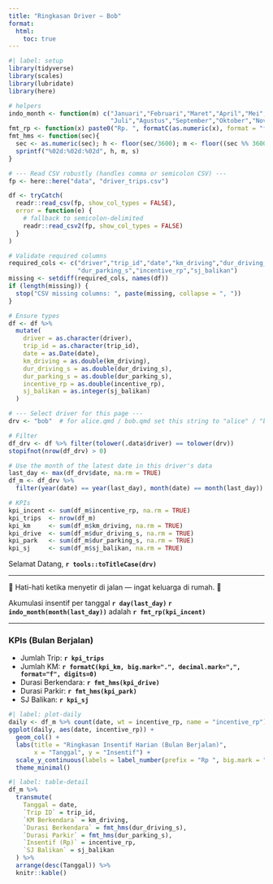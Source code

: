 ```yaml
---
title: "Ringkasan Driver — Bob"
format:
  html:
    toc: true
---
```



```r
#| label: setup
library(tidyverse)
library(scales)
library(lubridate)
library(here)

# helpers
indo_month <- function(m) c("Januari","Februari","Maret","April","Mei","Juni",
                            "Juli","Agustus","September","Oktober","November","Desember")[as.integer(m)]
fmt_rp <- function(x) paste0("Rp. ", formatC(as.numeric(x), format = "f", big.mark = ".", decimal.mark = ",", digits = 0))
fmt_hms <- function(sec){
  sec <- as.numeric(sec); h <- floor(sec/3600); m <- floor((sec %% 3600)/60); s <- round(sec %% 60)
  sprintf("%02d:%02d:%02d", h, m, s)
}

# --- Read CSV robustly (handles comma or semicolon CSV) ---
fp <- here::here("data", "driver_trips.csv")

df <- tryCatch(
  readr::read_csv(fp, show_col_types = FALSE),
  error = function(e) {
    # fallback to semicolon-delimited
    readr::read_csv2(fp, show_col_types = FALSE)
  }
)

# Validate required columns
required_cols <- c("driver","trip_id","date","km_driving","dur_driving_s",
                   "dur_parking_s","incentive_rp","sj_balikan")
missing <- setdiff(required_cols, names(df))
if (length(missing)) {
  stop("CSV missing columns: ", paste(missing, collapse = ", "))
}

# Ensure types
df <- df %>%
  mutate(
    driver = as.character(driver),
    trip_id = as.character(trip_id),
    date = as.Date(date),
    km_driving = as.double(km_driving),
    dur_driving_s = as.double(dur_driving_s),
    dur_parking_s = as.double(dur_parking_s),
    incentive_rp = as.double(incentive_rp),
    sj_balikan = as.integer(sj_balikan)
  )

# --- Select driver for this page ---
drv <- "bob"  # for alice.qmd / bob.qmd set this string to "alice" / "bob"

# Filter
df_drv <- df %>% filter(tolower(.data$driver) == tolower(drv))
stopifnot(nrow(df_drv) > 0)

# Use the month of the latest date in this driver's data
last_day <- max(df_drv$date, na.rm = TRUE)
df_m <- df_drv %>%
  filter(year(date) == year(last_day), month(date) == month(last_day))

# KPIs
kpi_incent <- sum(df_m$incentive_rp, na.rm = TRUE)
kpi_trips  <- nrow(df_m)
kpi_km     <- sum(df_m$km_driving, na.rm = TRUE)
kpi_drive  <- sum(df_m$dur_driving_s, na.rm = TRUE)
kpi_park   <- sum(df_m$dur_parking_s, na.rm = TRUE)
kpi_sj     <- sum(df_m$sj_balikan, na.rm = TRUE)
```





Selamat Datang, **`r tools::toTitleCase(drv)`**

---

::: {.well}
🚚 Hati-hati ketika menyetir di jalan — ingat keluarga di rumah. 🏡
:::

::: {.well}
Akumulasi insentif per tanggal **`r day(last_day)` `r indo_month(month(last_day))`** adalah **`r fmt_rp(kpi_incent)`**
:::

---

### KPIs (Bulan Berjalan)
- Jumlah Trip: **`r kpi_trips`**  
- Jumlah KM: **`r formatC(kpi_km, big.mark=".", decimal.mark=",", format="f", digits=0)`**  
- Durasi Berkendara: **`r fmt_hms(kpi_drive)`**  
- Durasi Parkir: **`r fmt_hms(kpi_park)`**  
- SJ Balikan: **`r kpi_sj`**


```r
#| label: plot-daily
daily <- df_m %>% count(date, wt = incentive_rp, name = "incentive_rp")
ggplot(daily, aes(date, incentive_rp)) +
  geom_col() +
  labs(title = "Ringkasan Insentif Harian (Bulan Berjalan)",
       x = "Tanggal", y = "Insentif") +
  scale_y_continuous(labels = label_number(prefix = "Rp ", big.mark = ".", decimal.mark = ",")) +
  theme_minimal()
```



```r
#| label: table-detail
df_m %>%
  transmute(
    Tanggal = date,
    `Trip ID` = trip_id,
    `KM Berkendara` = km_driving,
    `Durasi Berkendara` = fmt_hms(dur_driving_s),
    `Durasi Parkir` = fmt_hms(dur_parking_s),
    `Insentif (Rp)` = incentive_rp,
    `SJ Balikan` = sj_balikan
  ) %>%
  arrange(desc(Tanggal)) %>%
  knitr::kable()
```
